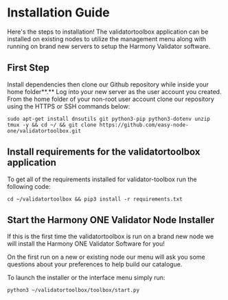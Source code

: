 # Installation Guide
Here's the steps to installation! The validatortoolbox application can be installed on existing nodes to utilize the management menu along with running on brand new servers to setup the Harmony Validator software.

## **First Step**
Install dependencies then clone our Github repository while inside your home folder**.** Log into your new server as the user account you created. From the home folder of your non-root user account clone our repository using the HTTPS or SSH commands below:

```text
sudo apt-get install dnsutils git python3-pip python3-dotenv unzip tmux -y && cd ~/ && git clone https://github.com/easy-node-one/validatortoolbox.git
```

## **Install requirements for the validatortoolbox application**
To get all of the requirements installed for validator-toolbox run the following code:

```text
cd ~/validatortoolbox && pip3 install -r requirements.txt
```

## **Start the Harmony ONE Validator Node Installer**
If this is the first time the validatortoolbox is run on a brand new node we will install the Harmony ONE Validator Software for you! 

On the first run on a new or existing node our menu will ask you some questions about your preferences to help build our catalogue.

To launch the installer or the interface menu simply run:

```text
python3 ~/validatortoolbox/toolbox/start.py
```
